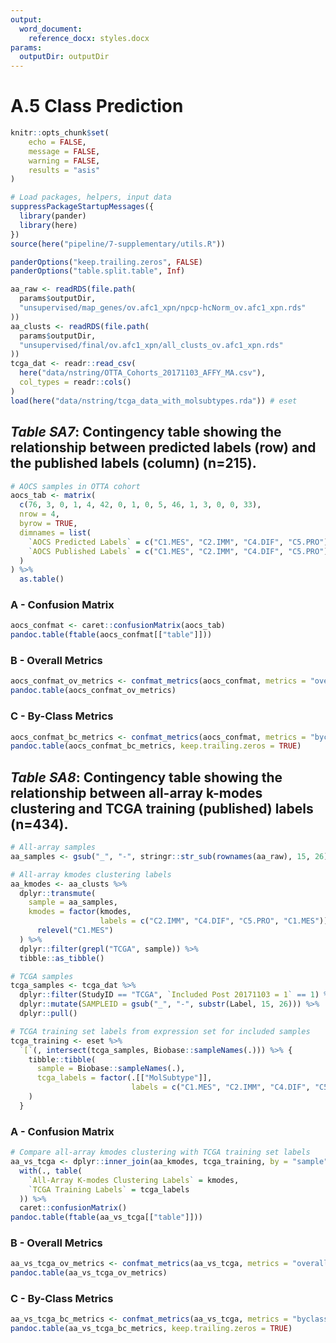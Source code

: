 ```yaml
---
output:
  word_document:
    reference_docx: styles.docx
params:
  outputDir: outputDir
---
```


# A.5 Class Prediction

```r
knitr::opts_chunk$set(
	echo = FALSE,
	message = FALSE,
	warning = FALSE,
	results = "asis"
)
```

```r
# Load packages, helpers, input data
suppressPackageStartupMessages({
  library(pander)
  library(here)  
})
source(here("pipeline/7-supplementary/utils.R"))

panderOptions("keep.trailing.zeros", FALSE)
panderOptions("table.split.table", Inf)

aa_raw <- readRDS(file.path(
  params$outputDir,
  "unsupervised/map_genes/ov.afc1_xpn/npcp-hcNorm_ov.afc1_xpn.rds"
))
aa_clusts <- readRDS(file.path(
  params$outputDir,
  "unsupervised/final/ov.afc1_xpn/all_clusts_ov.afc1_xpn.rds"
))
tcga_dat <- readr::read_csv(
  here("data/nstring/OTTA_Cohorts_20171103_AFFY_MA.csv"),
  col_types = readr::cols()
)
load(here("data/nstring/tcga_data_with_molsubtypes.rda")) # eset
```

## _Table SA7_: Contingency table showing the relationship between predicted labels (row) and the published labels (column) (n=215).

```r
# AOCS samples in OTTA cohort
aocs_tab <- matrix(
  c(76, 3, 0, 1, 4, 42, 0, 1, 0, 5, 46, 1, 3, 0, 0, 33),
  nrow = 4, 
  byrow = TRUE,
  dimnames = list(
    `AOCS Predicted Labels` = c("C1.MES", "C2.IMM", "C4.DIF", "C5.PRO"),
    `AOCS Published Labels` = c("C1.MES", "C2.IMM", "C4.DIF", "C5.PRO")
  )
) %>% 
  as.table()
```

### A - Confusion Matrix

```r
aocs_confmat <- caret::confusionMatrix(aocs_tab)
pandoc.table(ftable(aocs_confmat[["table"]]))
```

### B - Overall Metrics

```r
aocs_confmat_ov_metrics <- confmat_metrics(aocs_confmat, metrics = "overall")
pandoc.table(aocs_confmat_ov_metrics)
```

### C - By-Class Metrics

```r
aocs_confmat_bc_metrics <- confmat_metrics(aocs_confmat, metrics = "byclass")
pandoc.table(aocs_confmat_bc_metrics, keep.trailing.zeros = TRUE)
```

## _Table SA8_: Contingency table showing the relationship between all-array k-modes clustering and TCGA training (published) labels (n=434).

```r
# All-array samples
aa_samples <- gsub("_", "-", stringr::str_sub(rownames(aa_raw), 15, 26))

# All-array kmodes clustering labels
aa_kmodes <- aa_clusts %>% 
  dplyr::transmute(
    sample = aa_samples,
    kmodes = factor(kmodes,
                    labels = c("C2.IMM", "C4.DIF", "C5.PRO", "C1.MES")) %>% 
      relevel("C1.MES")
  ) %>%
  dplyr::filter(grepl("TCGA", sample)) %>% 
  tibble::as_tibble()
```

```r
# TCGA samples
tcga_samples <- tcga_dat %>%
  dplyr::filter(StudyID == "TCGA", `Included Post 20171103 = 1` == 1) %>%
  dplyr::mutate(SAMPLEID = gsub("_", "-", substr(Label, 15, 26))) %>%
  dplyr::pull()

# TCGA training set labels from expression set for included samples
tcga_training <- eset %>%
  `[`(, intersect(tcga_samples, Biobase::sampleNames(.))) %>% {
    tibble::tibble(
      sample = Biobase::sampleNames(.),
      tcga_labels = factor(.[["MolSubtype"]],
                           labels = c("C1.MES", "C2.IMM", "C4.DIF", "C5.PRO"))
    )
  }
```

### A - Confusion Matrix

```r
# Compare all-array kmodes clustering with TCGA training set labels
aa_vs_tcga <- dplyr::inner_join(aa_kmodes, tcga_training, by = "sample") %>% 
  with(., table(
    `All-Array K-modes Clustering Labels` = kmodes,
    `TCGA Training Labels` = tcga_labels
  )) %>% 
  caret::confusionMatrix()
pandoc.table(ftable(aa_vs_tcga[["table"]]))
```

### B - Overall Metrics

```r
aa_vs_tcga_ov_metrics <- confmat_metrics(aa_vs_tcga, metrics = "overall")
pandoc.table(aa_vs_tcga_ov_metrics)
```

### C - By-Class Metrics

```r
aa_vs_tcga_bc_metrics <- confmat_metrics(aa_vs_tcga, metrics = "byclass")
pandoc.table(aa_vs_tcga_bc_metrics, keep.trailing.zeros = TRUE)
```
